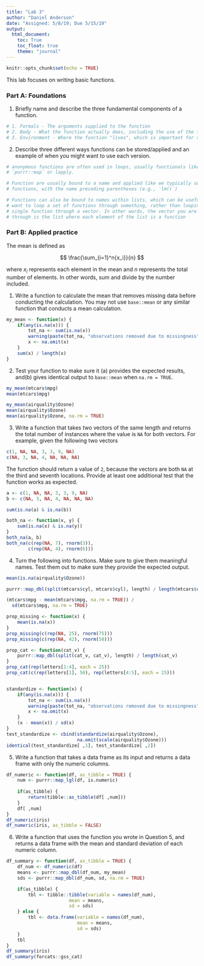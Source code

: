 ```yaml
---
title: "Lab 3"
author: "Daniel Anderson"
date: "Assigned: 5/8/19; Due 5/15/19"
output:
  html_document: 
    toc: True
    toc_float: true
    theme: "journal"
---
```


```r
knitr::opts_chunk$set(echo = TRUE)
```

This lab focuses on writing basic functions.

### Part A: Foundations
1. Briefly name and describe the three fundamental components of a function.

```r
# 1. Formals - The arguments supplied to the function
# 2. Body - What the function actually does, including the use of the formals
# 3. Environment - Where the function "lives", which is important for scoping.
```

2. Describe three different ways functions can be stored/applied and an example
of when you might want to use each version.

```r
# anonymous functions are often used in loops, usually functionals like
# `purrr::map` or lapply.

# Function are usually bound to a name and applied like we typically see
# functions, with the name preceding parentheses (e.g., `lm()`)

# Functions can also be bound to names within lists, which can be useful if you
# want to loop a set of functions through something, rather than looping a
# single function through a vector. In other words, the vector you are looping
# through is the list where each element of the list is a function
```

### Part B: Applied practice

The mean is defined as

$$
\frac{\sum_{i=1}^n{x_i}}{n}
$$

where $x_i$ represents each element in the mean and $n$ represents the total number of elements. In other words, sum and divide by the number included.

1. Write a function to calculate the mean that removes missing data before
conducting the calculation. You may not use `base::mean` or any similar function that conducts a mean calculation.

```r
my_mean <- function(x) {
	if(any(is.na(x))) {
		tot_na <- sum(is.na(x))
		warning(paste(tot_na, "observations removed due to missingness"))
		x <- na.omit(x)
	}
	sum(x) / length(x)
}
```

2. Test your function to make sure it (a) provides the expected results, and(b)
gives identical output to `base::mean` when `na.rm = TRUE`.

```r
my_mean(mtcars$mpg)
mean(mtcars$mpg)

my_mean(airquality$Ozone)
mean(airquality$Ozone)
mean(airquality$Ozone, na.rm = TRUE)
```

3. Write a function that takes two vectors of the same length and returns
the total number of instances where the value is `NA` for both vectors. For
example, given the following two vectors

```r
c(1, NA, NA, 3, 3, 9, NA)
c(NA, 3, NA, 4, NA, NA, NA)
```

The function should return a value of `2`, because the vectors are both `NA` at
the third and seventh locations. Provide at least one additional test that the function works as expected.

```r
a <- c(1, NA, NA, 3, 3, 9, NA)
b <- c(NA, 3, NA, 4, NA, NA, NA)

sum(is.na(a) & is.na(b))

both_na <- function(x, y) {
	sum(is.na(x) & is.na(y))	
}
both_na(a, b)
both_na(c(rep(NA, 7), rnorm(3)),
        c(rep(NA, 4), rnorm(6)))
```


4. Turn the following into functions. Make sure to give them meaningful names. 
Test them out to make sure they provide the expected output.

```r
mean(is.na(airquality$Ozone))

purrr::map_dbl(split(mtcars$cyl, mtcars$cyl), length) / length(mtcars$cyl)

(mtcars$mpg - mean(mtcars$mpg, na.rm = TRUE)) / 
  sd(mtcars$mpg, na.rm = TRUE) 
```

```r
prop_missing <- function(x) {
	mean(is.na(x))
}
prop_missing(c(rep(NA, 25), rnorm(75)))
prop_missing(c(rep(NA, 42), rnorm(58)))

prop_cat <- function(cat_v) {
	purrr::map_dbl(split(cat_v, cat_v), length) / length(cat_v)
}
prop_cat(rep(letters[1:4], each = 25))
prop_cat(c(rep(letters[1], 50), rep(letters[4:5], each = 25)))


standardize <- function(x) {
	if(any(is.na(x))) {
		tot_na <- sum(is.na(x))
		warning(paste(tot_na, "observations removed due to missingness"))
		x <- na.omit(x)
	}
	(x - mean(x)) / sd(x) 
}
test_standardize <- cbind(standardize(airquality$Ozone), 
                          na.omit(scale(airquality$Ozone)))
identical(test_standardize[ ,1], test_standardize[ ,2])
```

5. Write a function that takes a data frame as its input and returns a data
frame with only the numeric columns.

```r
df_numeric <- function(df, as_tibble = TRUE) {
	num <- purrr::map_lgl(df, is.numeric)
	
	if(as_tibble) {
		return(tibble::as_tibble(df[ ,num]))
	}
	df[ ,num]
}
df_numeric(iris)
df_numeric(iris, as_tibble = FALSE)
```

6. Write a function that uses the function you wrote in Question 5, and returns
a data frame with the mean and standard deviation of each numeric column.

```r
df_summary <- function(df, as_tibble = TRUE) {
	df_num <- df_numeric(df)
	means <- purrr::map_dbl(df_num, my_mean)
	sds <- purrr::map_dbl(df_num, sd, na.rm = TRUE)

	if(as_tibble) {
		tbl <- tibble::tibble(variable = names(df_num),
		               mean = means,
		               sd = sds)
	} else {
		tbl <- data.frame(variable = names(df_num),
		                  mean = means,
		                  sd = sds)
	}
	tbl
}
df_summary(iris)
df_summary(forcats::gss_cat)
```
